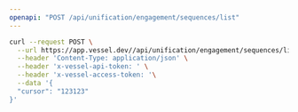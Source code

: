 ```yaml
---
openapi: "POST /api/unification/engagement/sequences/list"
---
```


<RequestExample>

```bash Request
curl --request POST \
  --url https://app.vessel.dev//api/unification/engagement/sequences/list \
  --header 'Content-Type: application/json' \
  --header 'x-vessel-api-token: ' \
  --header 'x-vessel-access-token: '\
  --data '{
  "cursor": "123123"
}'
```

</RequestExample>
